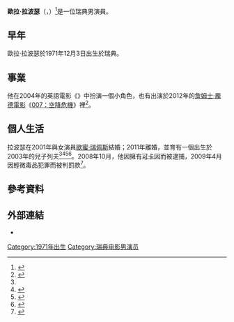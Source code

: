 {{Infobox person
| name                  = 歐拉·拉波瑟
| image                 =
| imagesize             =
| caption               =
| birthname             = Pär Ola Norell
| birth_date             = {{Birth date and age|1971|12|3|df=yes}}
| birth_place            = [[瑞典|瑞典]][[蒂勒瑟市|蒂勒瑟市]]
| othername             =
| occupation            = 演員
| yearsactive           = 1999年至今
| spouse                = {{marriage|[[歐蜜·瑞佩斯|歐蜜·瑞佩斯]]|2001|2011|reason=divorced}}
| children              = 萊恩（1999年）<br />列夫（2003年）<ref name="DN">{{cite news |url=http://www.dn.se/kultur-noje/film-tv/nominerad-till-dns-kulturpris-2010-noomi-rapace |newspaper={{link-en|Dagens Nyheter|Dagens Nyheter}} |title=Nominerad till DN:s kulturpris 2010: Noomi Rapace |trans-title=Nominated for the 2010 DN Culture Prize: Noomi Rapace |first=Ingrid |last=Carlberg |date=2010-01-19 |access-date=2015-10-14 |language=sv |archive-date=2016-11-05 |archive-url=https://web.archive.org/web/20161105161403/http://www.dn.se/kultur-noje/film-tv/nominerad-till-dns-kulturpris-2010-noomi-rapace/ |dead-url=no }}</ref>
}}

'''歐拉·拉波瑟'''（{{lang-en|'''Ola Rapace'''}}，{{bd|1971年|12月3日}}）<ref name=anzeiger>{{cite news|url=http://www.general-anzeiger-bonn.de/index.php?k=frei&itemid=10434&sub=pe&pid=ola_rapace |title=Ola Rapace |work={{link-en|General-Anzeiger|General-Anzeiger}} |accessdate=2010-06-08 |language=de |deadurl=yes |archiveurl=https://web.archive.org/web/20110623060039/http://www.general-anzeiger-bonn.de/index.php?k=frei&itemid=10434&sub=pe&pid=ola_rapace |archivedate=2010-06-08 }}</ref>是一位瑞典男演員。

== 早年 ==
歐拉·拉波瑟於1971年12月3日出生於瑞典。

== 事業 ==
他在2004年的英語電影《{{link-en|腐臭 (2004年電影)|Rancid (film)|腐臭}}》中扮演一個小角色，也有出演於2012年的[[詹姆士·龐德系列電影|詹姆士·龐德電影]]《[[007：空降危機|007：空降危機]]》裡<ref>{{cite web|url=https://twitter.com/007/status/133679555167784960|title=@007: 8 November|work=Twitter|publisher=Twitter Inc.|date=2011-11-08|accessdate=2011-11-08|archive-date=2021-05-26|archive-url=https://web.archive.org/web/20210526205001/https://twitter.com/007/status/133679555167784960|dead-url=no}}</ref>。

== 個人生活 ==
拉波瑟在2001年與女演員[[歐蜜·瑞佩斯|歐蜜·瑞佩斯]]結婚；2011年離婚，並育有一個出生於2003年的兒子列夫<ref name="DN"/><ref>{{cite web|url=http://www.aftonbladet.se/nojesbladet/article7806523.ab|title='Millennium'-stjärnan Noomi Rapace har ansökt om skilsmässa från maken Ola Rapace|language=sv|work=Aftonbladet.se|accessdate=2016-11-04|archive-date=2011-03-20|archive-url=https://web.archive.org/web/20110320020120/http://www.aftonbladet.se/nojesbladet/article7806523.ab|dead-url=no}}</ref><ref>{{cite news |title=The Drop's Noomi Rapace: on her rough past and the pressure to be sexy |url=http://www.telegraph.co.uk/culture/film/starsandstories/11204926/The-Drops-Noomi-Rapace-on-her-rough-past-and-the-pressure-to-be-sexy.html |work=The Daily Telegraph |date=2014-11-09 |accessdate=2016-11-04 |archive-date=2020-11-21 |archive-url=https://web.archive.org/web/20201121091436/https://www.telegraph.co.uk/culture/film/starsandstories/11204926/The-Drops-Noomi-Rapace-on-her-rough-past-and-the-pressure-to-be-sexy.html |dead-url=no }}</ref><ref>{{cite news |title=Noomi Rapace interview: the world's most seductive sleuth |url=http://www.telegraph.co.uk/culture/film/starsandstories/7262886/Noomi-Rapace-interview-the-worlds-most-seductive-sleuth.html |work=[[The_Daily_Telegraph|The Daily Telegraph]] |date=2010-02-18 |accessdate=2016-11-04 |location=London |first=David |last=Gritten |archive-date=2010-02-27 |archive-url=https://web.archive.org/web/20100227045949/http://www.telegraph.co.uk/culture/film/starsandstories/7262886/Noomi-Rapace-interview-the-worlds-most-seductive-sleuth.html |dead-url=no }}</ref>。2008年10月，他因擁有[[可卡因|可卡因]]而被逮捕，2009年4月因輕微毒品犯罪而被判罰款<ref>{{cite news |url=http://www.aftonbladet.se/nyheter/article11741848.ab |newspaper={{link-en|Aftonbladet|Aftonbladet}} |first=Linda |last=Hjertén |date=2009-04-03 |title=Ola Rapace dömd för ringa narkotikabrott |trans-title=Ola Rapace convicted of minor drug offenses |language=sv |access-date=2012-05-30 |archive-date=2016-03-03 |archive-url=https://web.archive.org/web/20160303184120/http://www.aftonbladet.se/nyheter/article11741848.ab |dead-url=no }}</ref>。

== 參考資料 ==
{{reflist|2}}

== 外部連結 ==
*{{IMDb name|0635262}}

{{DEFAULTSORT:Rapace, Ola}}
[[Category:1971年出生|Category:1971年出生]]
[[Category:瑞典电影男演员|Category:瑞典电影男演员]]